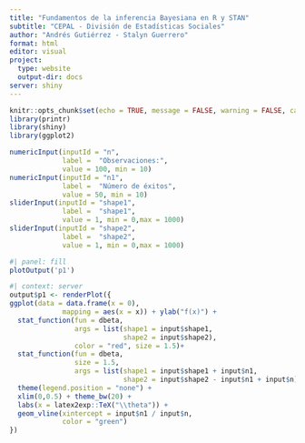 ```yaml
---
title: "Fundamentos de la inferencia Bayesiana en R y STAN"
subtitle: "CEPAL - División de Estadísticas Sociales"
author: "Andrés Gutiérrez - Stalyn Guerrero"
format: html
editor: visual
project:
  type: website
  output-dir: docs
server: shiny
---
```


```r
knitr::opts_chunk$set(echo = TRUE, message = FALSE, warning = FALSE, cache = TRUE)
library(printr)
library(shiny)
library(ggplot2)
```


```r
numericInput(inputId = "n",
             label =  "Observaciones:", 
             value = 100, min = 10)
numericInput(inputId = "n1",
             label =  "Número de éxitos", 
             value = 50, min = 10)
sliderInput(inputId = "shape1",
             label =  "shape1", 
             value = 1, min = 0,max = 1000)
sliderInput(inputId = "shape2",
             label =  "shape2", 
             value = 1, min = 0,max = 1000)

```

```r
#| panel: fill
plotOutput('p1')
```


```r
#| context: server
output$p1 <- renderPlot({
ggplot(data = data.frame(x = 0),
             mapping = aes(x = x)) + ylab("f(x)") +
  stat_function(fun = dbeta,
                args = list(shape1 = input$shape1,
                            shape2 = input$shape2),
                color = "red", size = 1.5)+
  stat_function(fun = dbeta,
                size = 1.5, 
                args = list(shape1 = input$shape1 + input$n1, 
                            shape2 = input$shape2 - input$n1 + input$n)) +
  theme(legend.position = "none") + 
  xlim(0,0.5) + theme_bw(20) + 
  labs(x = latex2exp::TeX("\\theta")) + 
  geom_vline(xintercept = input$n1 / input$n,
             color = "green")
})
```

